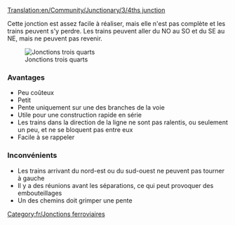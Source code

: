 [[Translation:en/Community/Junctionary/3/4ths junction]]

{{fr/Menu de Croisements}}
Cette jonction est assez facile à réaliser, mais elle n'est pas complète et les trains peuvent s'y perdre. Les trains peuvent aller du NO au SO et du SE au NE, mais ne peuvent pas revenir.

[[File:en/3.4ths junction.png|center|frame|Jonctions trois quarts]]

===Avantages===
*Peu coûteux
*Petit
*Pente uniquement sur une des branches de la voie
*Utile pour une construction rapide en série
*Les trains dans la direction de la ligne ne sont pas ralentis, ou seulement un peu, et ne se bloquent pas entre eux
*Facile à se rappeler

===Inconvénients===
*Les trains arrivant du nord-est ou du sud-ouest ne peuvent pas tourner à gauche
*Il y a des réunions avant les séparations, ce qui peut provoquer des embouteillages
*Un des chemins doit grimper une pente

[[Category:fr/Jonctions ferroviaires]]